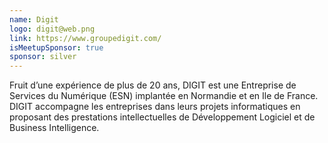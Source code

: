 ```yaml
---
name: Digit
logo: digit@web.png
link: https://www.groupedigit.com/
isMeetupSponsor: true
sponsor: silver
---
```


Fruit d’une expérience de plus de 20 ans, DIGIT est une Entreprise de Services
du Numérique (ESN) implantée en Normandie et en Ile de France.
DIGIT accompagne les entreprises dans leurs projets informatiques en proposant
des prestations intellectuelles de Développement Logiciel et de Business
Intelligence.

